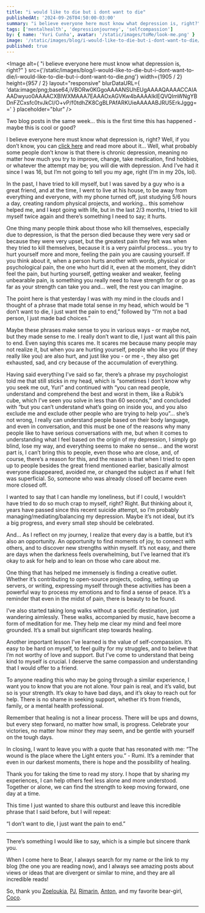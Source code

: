 ```yaml
---
title: "i would like to die but i dont want to die"
publishedAt: '2024-09-26T04:50:00-03:00'
summary: "i believe everyone here must know what depression is, right?"
tags: ['mentalhealth', 'depressionjourney', 'selfcompassion']
by: { name: 'Yuri Cunha', avatar: '/static/images/toMe/look-me.png' }
image: '/static/images/blog/i-would-like-to-die-but-i-dont-want-to-die/i-would-like-to-die-but-i-dont-want-to-die.png'
published: true
---
```


<Image
  alt={
    "i believe everyone here must know what depression is, right?"
  }
  src={'/static/images/blog/i-would-like-to-die-but-i-dont-want-to-die/i-would-like-to-die-but-i-dont-want-to-die.png'}
  width={1905 / 2}
  height={957 / 2}
  layout="responsive"
  blurDataURL={
    'data:image/png;base64,iVBORw0KGgoAAAANSUhEUgAAAAQAAAACCAIAAADwyuo0AAAACXBIWXMAAA7EAAAOxAGVKw4bAAAAIklEQVQImWNgYBDnFZCxsfc0tvJkCI/O+vP/f0tdhZK8CgBLPAfARKUieAAAAABJRU5ErkJggg=='
  }
  placeholder="blur"
/>

Two blog posts in the same week… this is the first time this has happened - maybe this is cool or good?

I believe everyone here must know what depression is, right? Well, if you don’t know, you can [click here](https://duckduckgo.com/?q=depression+mood) and read more about it… Well, what probably some people don’t know is that there is chronic depression, meaning no matter how much you try to improve, change, take medication, find hobbies, or whatever the attempt may be; you will die with depression. And I’ve had it since I was 16, but I’m not going to tell you my age, right (I’m in my 20s, lol).

In the past, I have tried to kill myself, but I was saved by a guy who is a great friend, and at the time, I went to live at his house, to be away from everything and everyone, with my phone turned off, just studying 5/6 hours a day, creating random physical projects, and working… this somehow helped me, and I kept going with life, but in the last 2/3 months, I tried to kill myself twice again and there’s something I need to say; it hurts.

One thing many people think about those who kill themselves, especially due to depression, is that the person died because they were very sad or because they were very upset, but the greatest pain they felt was when they tried to kill themselves, because it is a very painful process… you try to hurt yourself more and more, feeling the pain you are causing yourself. If you think about it, when a person hurts another with words, physical or psychological pain, the one who hurt did it, even at the moment, they didn’t feel the pain, but hurting yourself, getting weaker and weaker, feeling unbearable pain, is something you really need to have strength for or go as far as your strength can take you and… well, the rest you can imagine.

The point here is that yesterday I was with my mind in the clouds and I thought of a phrase that made total sense in my head, which would be “I don’t want to die, I just want the pain to end,” followed by “I’m not a bad person, I just made bad choices.”

Maybe these phrases make sense to you in various ways - or maybe not, but they made sense to me. I really don’t want to die, I just want all this pain to end. Even saying this scares me. It scares me because many people may not realize it, but when you are hurting yourself, people who like you (if they really like you) are also hurt, and just like you - or me -, they also get exhausted, sad, and cry because of the accumulation of everything.

Having said everything I’ve said so far, there’s a phrase my psychologist told me that still sticks in my head, which is “sometimes I don’t know why you seek me out, Yuri” and continued with “you can read people, understand and comprehend the best and worst in them, like a Rubik’s cube, which I’ve seen you solve in less than 60 seconds,” and concluded with “but you can’t understand what’s going on inside you, and you also exclude me and exclude other people who are trying to help you”… she’s not wrong, I really can understand people based on their body language, and even in conversation, and this must be one of the reasons why many people like to have serious conversations with me, but when it comes to understanding what I feel based on the origin of my depression, I simply go blind, lose my way, and everything seems to make no sense… and the worst part is, I can’t bring this to people, even those who are close, and, of course, there’s a reason for this, and the reason is that when I tried to open up to people besides the great friend mentioned earlier, basically almost everyone disappeared, avoided me, or changed the subject as if what I felt was superficial. So, someone who was already closed off became even more closed off.

I wanted to say that I can handle my loneliness, but if I could, I wouldn’t have tried to do so much crap to myself, right? Right. But thinking about it, years have passed since this recent suicide attempt, so I’m probably managing/mediating/balancing my depression. Maybe it’s not ideal, but it’s a big progress, and every small step should be celebrated.

And… As I reflect on my journey, I realize that every day is a battle, but it’s also an opportunity. An opportunity to find moments of joy, to connect with others, and to discover new strengths within myself. It’s not easy, and there are days when the darkness feels overwhelming, but I’ve learned that it’s okay to ask for help and to lean on those who care about me.

One thing that has helped me immensely is finding a creative outlet. Whether it’s contributing to open-source projects, coding, setting up servers, or writing, expressing myself through these activities has been a powerful way to process my emotions and to find a sense of peace. It’s a reminder that even in the midst of pain, there is beauty to be found.

I’ve also started taking long walks without a specific destination, just wandering aimlessly. These walks, accompanied by music, have become a form of meditation for me. They help me clear my mind and feel more grounded. It’s a small but significant step towards healing.

Another important lesson I’ve learned is the value of self-compassion. It’s easy to be hard on myself, to feel guilty for my struggles, and to believe that I’m not worthy of love and support. But I’ve come to understand that being kind to myself is crucial. I deserve the same compassion and understanding that I would offer to a friend.

To anyone reading this who may be going through a similar experience, I want you to know that you are not alone. Your pain is real, and it’s valid, but so is your strength. It’s okay to have bad days, and it’s okay to reach out for help. There is no shame in seeking support, whether it’s from friends, family, or a mental health professional.

Remember that healing is not a linear process. There will be ups and downs, but every step forward, no matter how small, is progress. Celebrate your victories, no matter how minor they may seem, and be gentle with yourself on the tough days.

In closing, I want to leave you with a quote that has resonated with me: “The wound is the place where the Light enters you.” - Rumi. It’s a reminder that even in our darkest moments, there is hope and the possibility of healing.

Thank you for taking the time to read my story. I hope that by sharing my experiences, I can help others feel less alone and more understood. Together or alone, we can find the strength to keep moving forward, one day at a time.

This time I just wanted to share this outburst and leave this incredible phrase that I said before, but I will repeat:

“I don’t want to die, I just want the pain to end.”


---


There’s something I would like to say, which is a simple but sincere thank you.

When I come here to Bear, I always search for my name or the link to my blog (the one you are reading now), and I always see amazing posts about views or ideas that are divergent or similar to mine, and they are all incredible reads!

So, thank you [Zoeloukia](https://zoeloukia.bearblog.dev/were-just-as-wonderful-as-we-always-were), [PJ](https://pj.bearblog.dev/it-doesnt-have-to-be-one-or-the-other), [Rimarin](https://rimarin.bearblog.dev/links), [Anton](https://anton.earth/social-media-crisis), and my favorite bear-girl, [Coco](https://coco-fraise.bearblog.dev/on-having-outgrown-a-city).


---